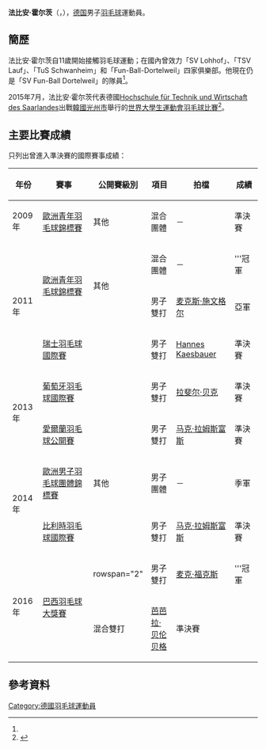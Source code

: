 {{noteTA|G1=Badminton}}
{{Infobox 羽球選手
| playername              = 法比安·霍尔茨<br/>{{lang|de|Fabian Holzer}}
| image                   = 
| size                    = 
| caption                 = 
| birth_name              = 
| date_of_birth           = {{birth_date_and_age|1992|7|28}}
| place_of_birth          = {{GER}}[[巴伐利亚|巴伐利亚]]<ref name="DBV">{{cite web|title=Stars » Steckbriefe DBV-KaderathletInnen » Raphael Beck|url=http://www.badminton.de/Fabian-Holzer.1875.0.html|publisher=Deutscher Badminton-Verband|deadurl=yes|archiveurl=https://web.archive.org/web/20160916070338/http://www.badminton.de/Fabian-Holzer.1875.0.html|archivedate=2016-09-16}}{{de}}</ref>
| residence               =
| height                  = {{height|m=1.80}}
| weight                  = {{GER}}[[萨尔布吕肯|萨尔布吕肯]]
| handedness              = 右手
| country                 = {{GER}}
| years_intldebut         = 2010年
| years_started           = 2011年
| coach                   = 
| event                   = 男子雙打、混合雙打
| highest_ranking         = 第79位（男雙-[[拉斐尔·贝克|拉斐尔·贝克]]）
| date_of_highest_ranking = 2013年7月17日<ref name="highest-ranking">[http://bwfcontent.tournamentsoftware.com/ranking/player.aspx?id=6317&player=157034 BWF World Ranking - Ranking of Fabian HOLZER (8453)]{{en}}</ref>
| current_ranking         = 第131位（男雙-[[马克·拉姆斯富斯|拉姆斯富斯]]）<br/>第164位（男雙-[[拉斐尔·贝克|拉斐尔·贝克]]）<br/>第427位（混雙-[[芭芭拉·贝伦贝格|贝伦贝格]]）<br/>第741位（混雙-[[弗朗兹斯卡·福尔克曼|福尔克曼]]）
| date_of_current_ranking = 2014年1月23日<ref>[http://bwfcontent.tournamentsoftware.com/ranking/category.aspx?id=6317&category=474 BWF World Ranking - BWF世界排名榜 (1/23/2014) - Men's doubles]{{en}}</ref><ref>[http://bwfcontent.tournamentsoftware.com/ranking/category.aspx?id=6317&category=476 BWF World Ranking - BWF世界排名榜 (1/23/2014) - Mixed doubles]{{en}}</ref>
| played                  = 1勝–2負（男單）<br/>66勝–58負（男雙）<br/>10勝–25負（混雙）
| titles                  = 
| bwf_profile             = F70C2149-C236-4521-8E67-203B63E0802C
| bwf_id                  = 8453
| updated                 = 2014年1月28日
}}
{{MedalTableTop}}
{{MedalSport | 男子[[羽毛球|羽毛球]]}}
{{MedalCountry | {{GER}}}}
{{MedalCompetition | [[歐洲男女子羽毛球團體錦標賽|歐洲男女子羽毛球團體錦標賽]]}}
{{MedalBronze| [[2014年歐洲男子羽毛球團體錦標賽|2014年 巴塞爾]] | 男子團體 }}
{{MedalCompetition | [[歐洲青年羽毛球錦標賽|歐洲青年羽毛球錦標賽]]}}
{{MedalBronze| [[2009年歐洲青年羽毛球錦標賽|2009年 米蘭]] | 混合團體 }}
{{MedalGold  | [[2011年歐洲青年羽毛球錦標賽|2011年 萬塔]] | 混合團體 }}
{{MedalSilver| [[2011年歐洲青年羽毛球錦標賽|2011年 萬塔]] | 男子雙打 }}
{{MedalBottom}}
'''法比安·霍尔茨'''（{{lang-de|'''Fabian Holzer'''}}，{{bd|1992年|7月28日|}}），[[德国|德国]]男子[[羽毛球|羽毛球]]運動員。

==簡歷==
法比安·霍尔茨自11歲開始接觸羽毛球運動；在國內曾效力「SV Lohhof」、「TSV Lauf」、「TuS Schwanheim」和「Fun-Ball-Dortelweil」四家俱樂部。他現在仍是「SV Fun-Ball Dortelweil」的隊員<ref name="DBV"/>。

2015年7月，法比安·霍尔茨代表德國[[Hochschule_für_Technik_und_Wirtschaft_des_Saarlandes|Hochschule für Technik und Wirtschaft des Saarlandes]]出戰[[韓國|韓國]][[光州市|光州市]]舉行的[[2015年夏季世界大學生運動會|世界大學生運動會]][[2015年夏季世界大學生運動會羽球比賽|羽毛球比賽]]<ref name="gwangju">{{cite web|title=Biography Overview - HOLZER Fabian|url=http://www.gwangju2015.com/IRS/eng/zb/engzb_badminton_biography_overview_n6306429_holzer_fabian.htm|publisher=2015 Gwangju Summer Universiade Organizing Committee|deadurl=yes|archiveurl=https://web.archive.org/web/20150924045401/http://www.gwangju2015.com/IRS/eng/zb/engzb_badminton_biography_overview_n6306429_holzer_fabian.htm|archivedate=2015-09-24}}{{en}}</ref>。

==主要比賽成績==
只列出曾進入準決賽的國際賽事成績：
{| class=wikitable style="text-align:center; font-size:small;" 
!width="50"|年份
!width="180"|賽事
!width="80"|公開賽級別
!width="60"|項目
!width="130"|拍檔
!width="50"|成績
|-
!rowspan="1"|2009年
|[[2009年歐洲青年羽毛球錦標賽|歐洲青年羽毛球錦標賽]]
|其他
|混合團體
|－
|bgcolor="#b8860b"|準決賽
|-
!rowspan="3"|2011年
|rowspan="2"|[[2011年歐洲青年羽毛球錦標賽|歐洲青年羽毛球錦標賽]]
|rowspan="2"|其他
|混合團體
|－
|bgcolor="gold"|'''冠軍
|-
|男子雙打
|[[麦克斯·施文格尔|麦克斯·施文格尔]]
|bgcolor="silver"|亞軍
|-
|[[2011年瑞士羽毛球國際賽|瑞士羽毛球國際賽]]
|{{BWFIC}}
|男子雙打
|[[Hannes_Kaesbauer|Hannes Kaesbauer]]
|bgcolor="#b8860b"|準決賽
|-
!rowspan="2"|2013年
|[[2013年葡萄牙羽毛球國際賽|葡萄牙羽毛球國際賽]]
|{{BWFIS}}
|男子雙打
|[[拉斐尔·贝克|拉斐尔·贝克]]
|bgcolor="#b8860b"|準決賽
|-
|[[2013年愛爾蘭羽毛球公開賽|愛爾蘭羽毛球公開賽]]
|{{BWFIC}}
|男子雙打
|[[马克·拉姆斯富斯|马克·拉姆斯富斯]]
|bgcolor="#b8860b"|準決賽
|-
!rowspan="2"|2014年
|[[2014年歐洲男子羽毛球團體錦標賽|歐洲男子羽毛球團體錦標賽]]
|其他
|男子團體
|－
|bgcolor="#b8860b"|季軍
|-
|[[2014年比利時羽毛球國際賽|比利時羽毛球國際賽]]
|{{BWFIC}}
|男子雙打
|[[马克·拉姆斯富斯|马克·拉姆斯富斯]]
|bgcolor="#b8860b"|準決賽
|-
!rowspan="2"|2016年
|rowspan="2"|[[2016年巴西羽毛球大獎賽|巴西羽毛球大獎賽]]
|rowspan="2" {{BWFGP}}
|男子雙打
|[[麦克·福克斯|麦克·福克斯]]
|bgcolor="gold"|'''冠軍
|-
|混合雙打
|[[芭芭拉·贝伦贝格|芭芭拉·贝伦贝格]]
|bgcolor="#b8860b"|準決賽
|}
{{BWF賽事級別索引}}

==參考資料==
{{Reflist}}

{{DEFAULTSORT:Holzer, Fabian}}
[[Category:德國羽毛球運動員|Category:德國羽毛球運動員]]